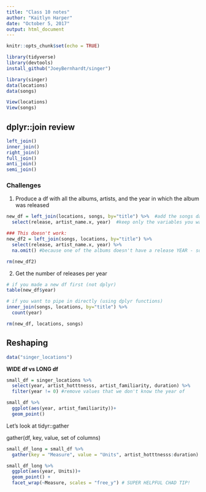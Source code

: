 ```yaml
---
title: "Class 10 notes"
author: "Kaitlyn Harper"
date: "October 5, 2017"
output: html_document
---
```


```r
knitr::opts_chunk$set(echo = TRUE)
```

```r

library(tidyverse)
library(devtools)
install_github("JoeyBernhardt/singer")

library(singer)
data(locations)
data(songs)

View(locations)
View(songs)

```

## dplyr::join review

```r

left_join()
inner_join()
right_join()
full_join()
anti_join()
semi_join()

```

### Challenges

1. Produce a df with all the albums, artists, and the year in which the album was released 

```r

new_df = left_join(locations, songs, by="title") %>%  #add the songs data (containing year) to the locations df
  select(release, artist_name.x, year)  #keep only the variables you want

### This doesn't work:
new_df2 = left_join(songs, locations, by="title") %>%  
  select(release, artist_name.x, year) %>% 
  na.omit() #because one of the albums doesn't have a release YEAR - so it gets rid of it and you end up with only 13 rows instead of 14 

rm(new_df2)

```

2. Get the number of releases per year 

```r

# if you made a new df first (not dplyr)
table(new_df$year)

# if you want to pipe in directly (using dplyr functions)
inner_join(songs, locations, by="title") %>% 
  count(year)

rm(new_df, locations, songs)

```


## Reshaping

```r

data("singer_locations")

```

**WIDE df vs LONG df**



```r

small_df = singer_locations %>% 
  select(year, artist_hotttnesss, artist_familiarity, duration) %>% 
  filter(year != 0) #remove values that we don't know the year of 

small_df %>% 
  ggplot(aes(year, artist_familiarity))+
  geom_point()

```

Let's look at tidyr::gather

gather(df, key, value, set of columns)

```r

small_df_long = small_df %>% 
  gather(key = "Measure", value = "Units", artist_hotttnesss:duration)

small_df_long %>% 
  ggplot(aes(year, Units))+
  geom_point() +
  facet_wrap(~Measure, scales = "free_y") # SUPER HELPFUL CHAD TIP! 

```






